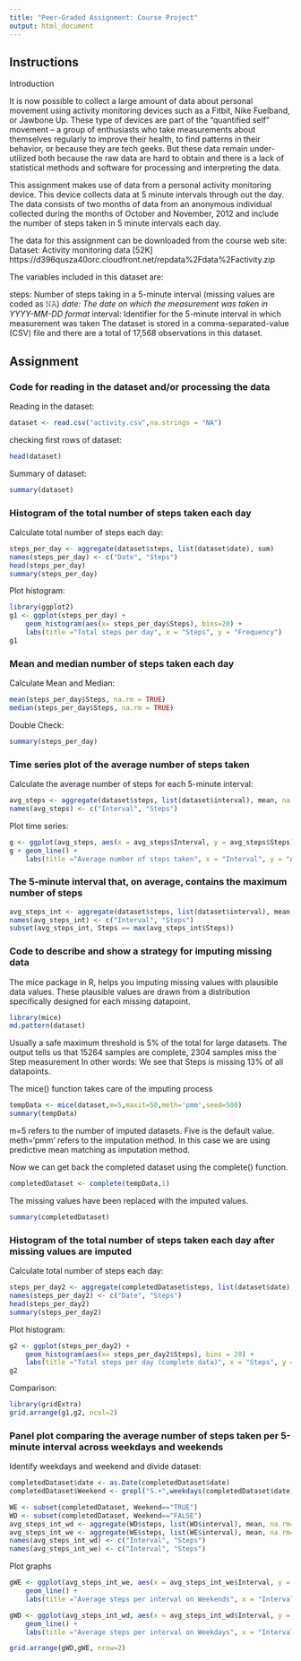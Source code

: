 ```yaml
---
title: "Peer-Graded Assignment: Course Project"
output: html_document
---
```


Instructions
-----------------------------------------

Introduction

It is now possible to collect a large amount of data about personal movement using activity monitoring devices such as a Fitbit, Nike Fuelband, or Jawbone Up. These type of devices are part of the “quantified self” movement – a group of enthusiasts who take measurements about themselves regularly to improve their health, to find patterns in their behavior, or because they are tech geeks. But these data remain under-utilized both because the raw data are hard to obtain and there is a lack of statistical methods and software for processing and interpreting the data.

This assignment makes use of data from a personal activity monitoring device. This device collects data at 5 minute intervals through out the day. The data consists of two months of data from an anonymous individual collected during the months of October and November, 2012 and include the number of steps taken in 5 minute intervals each day.

The data for this assignment can be downloaded from the course web site:
Dataset: Activity monitoring data [52K]
https://d396qusza40orc.cloudfront.net/repdata%2Fdata%2Factivity.zip

The variables included in this dataset are:

steps: Number of steps taking in a 5-minute interval (missing values are coded as 𝙽𝙰)
*date: The date on which the measurement was taken in YYYY-MM-DD format
*interval: Identifier for the 5-minute interval in which measurement was taken
The dataset is stored in a comma-separated-value (CSV) file and there are a total of 17,568 observations in this dataset.

Assignment
-----------------------------------------

### Code for reading in the dataset and/or processing the data
Reading in the dataset:
```r
dataset <- read.csv("activity.csv",na.strings = "NA")
```

checking first rows of dataset:
```r
head(dataset)
```

Summary of dataset:
```r
summary(dataset)
```

### Histogram of the total number of steps taken each day

Calculate total number of steps each day:
```r
steps_per_day <- aggregate(dataset$steps, list(dataset$date), sum)
names(steps_per_day) <- c("Date", "Steps")
head(steps_per_day)
summary(steps_per_day)
```

Plot histogram:
```r
library(ggplot2)
g1 <- ggplot(steps_per_day) + 
    geom_histogram(aes(x= steps_per_day$Steps), bins=20) +
    labs(title ="Total steps per day", x = "Steps", y = "Frequency")
g1
```

### Mean and median number of steps taken each day
Calculate Mean and Median:
```r
mean(steps_per_day$Steps, na.rm = TRUE)
median(steps_per_day$Steps, na.rm = TRUE)
```

Double Check:
```r
summary(steps_per_day)
```

### Time series plot of the average number of steps taken

Calculate the average number of steps for each 5-minute interval:
```r
avg_steps <- aggregate(dataset$steps, list(dataset$interval), mean, na.rm=TRUE)
names(avg_steps) <- c("Interval", "Steps")
```

Plot time series:
```r
g <- ggplot(avg_steps, aes(x = avg_steps$Interval, y = avg_steps$Steps))
g + geom_line() +
    labs(title ="Average number of steps taken", x = "Interval", y = "Average number of steps")
```

### The 5-minute interval that, on average, contains the maximum number of steps
```r
avg_steps_int <- aggregate(dataset$steps, list(dataset$interval), mean, na.rm=TRUE)
names(avg_steps_int) <- c("Interval", "Steps")
subset(avg_steps_int, Steps == max(avg_steps_int$Steps))
```

### Code to describe and show a strategy for imputing missing data

The mice package in R, helps you imputing missing values with plausible data values. 
These plausible values are drawn from a distribution specifically designed for each missing datapoint.
```r
library(mice)
md.pattern(dataset)
```
Usually a safe maximum threshold is 5% of the total for large datasets.
The output tells us that 15264 samples are complete, 2304 samples miss the Step measurement
In other words: We see that Steps is missing 13% of all datapoints.

The mice() function takes care of the imputing process
```r
tempData <- mice(dataset,m=5,maxit=50,meth='pmm',seed=500)
summary(tempData)
```
m=5 refers to the number of imputed datasets. Five is the default value.
meth='pmm' refers to the imputation method. In this case we are using predictive mean matching as imputation method.

Now we can get back the completed dataset using the complete() function. 
```r
completedDataset <- complete(tempData,1)
```
The missing values have been replaced with the imputed values.
```r
summary(completedDataset)
```

### Histogram of the total number of steps taken each day after missing values are imputed

Calculate total number of steps each day:
```r
steps_per_day2 <- aggregate(completedDataset$steps, list(dataset$date), sum)
names(steps_per_day2) <- c("Date", "Steps")
head(steps_per_day2)
summary(steps_per_day2)
```

Plot histogram:
```r
g2 <- ggplot(steps_per_day2) + 
    geom_histogram(aes(x= steps_per_day2$Steps), bins = 20) +
    labs(title ="Total steps per day (complete data)", x = "Steps", y = "Frequency")
g2
```

Comparison:
```r
library(gridExtra)
grid.arrange(g1,g2, ncol=2)
```

### Panel plot comparing the average number of steps taken per 5-minute interval across weekdays and weekends

Identify weekdays and weekend and divide dataset:
```r
completedDataset$date <- as.Date(completedDataset$date)
completedDataset$Weekend <- grepl("S.+",weekdays(completedDataset$date))

WE <- subset(completedDataset, Weekend=="TRUE")
WD <- subset(completedDataset, Weekend=="FALSE")
avg_steps_int_wd <- aggregate(WD$steps, list(WD$interval), mean, na.rm=TRUE)
avg_steps_int_we <- aggregate(WE$steps, list(WE$interval), mean, na.rm=TRUE)
names(avg_steps_int_wd) <- c("Interval", "Steps")
names(avg_steps_int_we) <- c("Interval", "Steps")
```

Plot graphs
```r

gWE <- ggplot(avg_steps_int_we, aes(x = avg_steps_int_we$Interval, y = avg_steps_int_we$Steps)) + 
    geom_line() + 
    labs(title ="Average steps per interval on Weekends", x = "Interval", y = "Average amount of Steps")

gWD <- ggplot(avg_steps_int_wd, aes(x = avg_steps_int_wd$Interval, y = avg_steps_int_wd$Steps)) + 
    geom_line() + 
    labs(title ="Average steps per interval on Weekdays", x = "Interval", y = "Average amount of Steps")

grid.arrange(gWD,gWE, nrow=2)
```